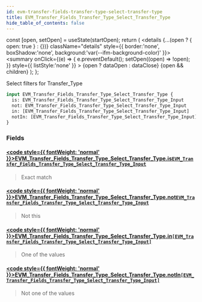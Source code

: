 ```yaml
---
id: evm-transfer-fields-transfer-type-select-transfer-type
title: EVM_Transfer_Fields_Transfer_Type_Select_Transfer_Type
hide_table_of_contents: false
---
```







  const [open, setOpen] = useState(startOpen);
  return (
    <details {...(open ? { open: true } : {})} className="details" style={{ border:'none', boxShadow:'none', background:'var(--ifm-background-color)' }}>
      <summary
        onClick={(e) => {
          e.preventDefault();
          setOpen((open) => !open);
        }}
        style={{ listStyle:'none' }}
      >
      {open ? dataOpen : dataClose}
      </summary>
      {open && children}
    </details>
  );
};








Select filters for Transfer_Type


```graphql
input EVM_Transfer_Fields_Transfer_Type_Select_Transfer_Type {
  is: EVM_Transfer_Fields_Transfer_Type_Select_Transfer_Type_Input
  not: EVM_Transfer_Fields_Transfer_Type_Select_Transfer_Type_Input
  in: [EVM_Transfer_Fields_Transfer_Type_Select_Transfer_Type_Input]
  notIn: [EVM_Transfer_Fields_Transfer_Type_Select_Transfer_Type_Input]
}
```




### Fields

#### [<code style={{ fontWeight: 'normal' }}>EVM_Transfer_Fields_Transfer_Type_Select_Transfer_Type.<b>is</b></code>](#)<Bullet />[`EVM_Transfer_Fields_Transfer_Type_Select_Transfer_Type_Input`](/docs/graphql-reference/enums/evm-transfer-fields-transfer-type-select-transfer-type-input) <Badge class="badge badge--secondary" text="enum"/> 
> 
> 
> Exact match
> 

#### [<code style={{ fontWeight: 'normal' }}>EVM_Transfer_Fields_Transfer_Type_Select_Transfer_Type.<b>not</b></code>](#)<Bullet />[`EVM_Transfer_Fields_Transfer_Type_Select_Transfer_Type_Input`](/docs/graphql-reference/enums/evm-transfer-fields-transfer-type-select-transfer-type-input) <Badge class="badge badge--secondary" text="enum"/> 
> 
> 
> Not this
> 

#### [<code style={{ fontWeight: 'normal' }}>EVM_Transfer_Fields_Transfer_Type_Select_Transfer_Type.<b>in</b></code>](#)<Bullet />[`[EVM_Transfer_Fields_Transfer_Type_Select_Transfer_Type_Input]`](/docs/graphql-reference/enums/evm-transfer-fields-transfer-type-select-transfer-type-input) <Badge class="badge badge--secondary" text="list"/> <Badge class="badge badge--secondary" text="enum"/> 
> 
> 
> One of the values
> 

#### [<code style={{ fontWeight: 'normal' }}>EVM_Transfer_Fields_Transfer_Type_Select_Transfer_Type.<b>notIn</b></code>](#)<Bullet />[`[EVM_Transfer_Fields_Transfer_Type_Select_Transfer_Type_Input]`](/docs/graphql-reference/enums/evm-transfer-fields-transfer-type-select-transfer-type-input) <Badge class="badge badge--secondary" text="list"/> <Badge class="badge badge--secondary" text="enum"/> 
> 
> 
> Not one of the values
> 



